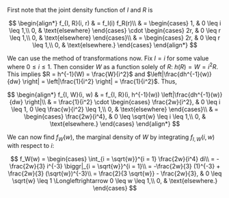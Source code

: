 First note that the joint density function of $I$ and $R$ is

$$
\begin{align*}
    f_{I, R}(i, r) & = f_I(i) f_R(r)\\
    & =
    \begin{cases}
        1, & 0 \leq i \leq 1,\\
        0, & \text{elsewhere}
    \end{cases} \cdot
    \begin{cases}
        2r, & 0 \leq r \leq 1,\\
        0, & \text{elsewhere}
    \end{cases}\\
    & =
    \begin{cases}
        2r, & 0 \leq r \leq 1,\\
        0, & \text{elsewhere.}
    \end{cases}
\end{align*}
$$

We can use the method of transformations now.
Fix $I = i$ for some value where $0 \leq i \leq 1$.
Then consider $W$ as a function solely of $R$: $h(R) = W = i^2 R$.
This implies $R = h^{-1}(W) = \frac{W}{i^2}$ and $\left|\frac{dh^{-1}(w)}{dw} \right| = \left|\frac{1}{i^2} \right| = \frac{1}{i^2}$.
Thus,

$$
\begin{align*}
    f_{I, W}(i, w) & = f_{I, R}(i, h^{-1}(w)) \left|\frac{dh^{-1}(w)}{dw} \right|\\
    & = \frac{1}{i^2} \cdot
    \begin{cases}
        \frac{2w}{i^2}, & 0 \leq i \leq 1, 0 \leq \frac{w}{i^2} \leq 1,\\
        0, & \text{elsewhere}
    \end{cases}\\
    & =
    \begin{cases}
        \frac{2w}{i^4}, & 0 \leq \sqrt{w} \leq i \leq 1,\\
        0, & \text{elsewhere.}
    \end{cases}
\end{align*}
$$

We can now find $f_W(w)$, the marginal density of $W$ by integrating $f_{I, W}(i, w)$ with respect to $i$:

$$
f_W(w) =
\begin{cases}
    \int_{i = \sqrt{w}}^{i = 1} \frac{2w}{i^4} di\\
    = -\frac{2w}{3} i^{-3} \biggr|_{i = \sqrt{w}}^{i = 1}\\
    = -\frac{2w}{3} (1)^{-3} + \frac{2w}{3} (\sqrt{w})^{-3}\\
    = \frac{2}{3 \sqrt{w}} - \frac{2w}{3}, & 0 \leq \sqrt{w} \leq 1 \Longleftrightarrow 0 \leq w \leq 1,\\
    0, & \text{elsewhere.}
\end{cases}
$$
